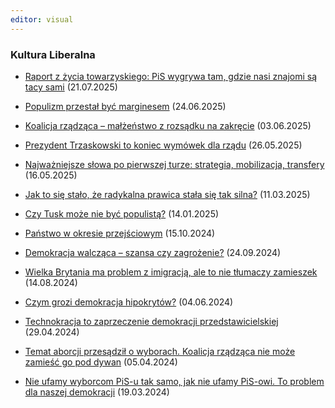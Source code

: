 ```yaml
---
editor: visual
---
```


### Kultura Liberalna

-   [Raport z życia towarzyskiego: PiS wygrywa tam, gdzie nasi znajomi są tacy sami](https://kulturaliberalna.pl/2025/07/21/stanley-raport-z-zycia-towarzyskiego-pis-wygrywa-tam-gdzie-nasi-znajomi-sa-tacy-sami/) (21.07.2025)

-   [Populizm przestał być marginesem](https://kulturaliberalna.pl/2025/06/24/populizm-przestal-byc-marginesem/) (24.06.2025)

-   [Koalicja rządząca – małżeństwo z rozsądku na zakręcie](https://kulturaliberalna.pl/2025/06/03/koalicja-rzadzaca-malzenstwo-z-rozsadku-na-zakrecie/) (03.06.2025)

-   [Prezydent Trzaskowski to koniec wymówek dla rządu](https://kulturaliberalna.pl/2025/05/26/prezydent-trzaskowski-to-koniec-wymowek-dla-rzadu/) (26.05.2025)

-   [Najważniejsze słowa po pierwszej turze: strategia, mobilizacja, transfery](https://kulturaliberalna.pl/2025/05/16/najwazniejsze-slowa-po-pierwszej-turze-strategia-mobilizacja-transfery/) (16.05.2025)

-   [Jak to się stało, że radykalna prawica stała się tak silna?](https://kulturaliberalna.pl/2025/03/11/jak-to-sie-stalo-ze-radykalna-prawica-stala-sie-tak-silna/) (11.03.2025)

-   [Czy Tusk może nie być populistą?](https://kulturaliberalna.pl/2025/01/14/czy-tusk-moze-nie-byc-populista/) (14.01.2025)

-   [Państwo w okresie przejściowym](https://kulturaliberalna.pl/2024/10/15/panstwo-w-okresie-przejsciowym/) (15.10.2024)

-   [Demokracja walcząca – szansa czy zagrożenie?](https://kulturaliberalna.pl/2024/09/24/demokracja-walczaca-szansa-czy-zagrozenie/) (24.09.2024)

-   [Wielka Brytania ma problem z imigracją, ale to nie tłumaczy zamieszek](https://kulturaliberalna.pl/2024/08/14/stanley-wielka-brytania-ma-problem-z-imigracja-ale-to-nie-tlumaczy-zamieszek/) (14.08.2024)

-   [Czym grozi demokracja hipokrytów?](https://kulturaliberalna.pl/2024/06/04/czym-grozi-demokracja-hipokrytow/) (04.06.2024)

-   [Technokracja to zaprzeczenie demokracji przedstawicielskiej](https://kulturaliberalna.pl/2024/04/29/stanley-technokracja-to-zaprzeczenie-demokracji-przedstawicielskiej/) (29.04.2024)

-   [Temat aborcji przesądził o wyborach. Koalicja rządząca nie może zamieść go pod dywan](https://kulturaliberalna.pl/2024/04/05/stanley-temat-aborcji-przesadzil-o-wyborach-koalicja-rzadzaca-nie-moze-zamiesc-go-pod-dywan/) (05.04.2024)

-   [Nie ufamy wyborcom PiS-u tak samo, jak nie ufamy PiS-owi. To problem dla naszej demokracji](https://kulturaliberalna.pl/2024/03/19/nie-ufamy-wyborcom-pis-u-tak-samo-jak-nie-ufamy-pis-owi-to-problem-dla-naszej-demokracji/) (19.03.2024)
